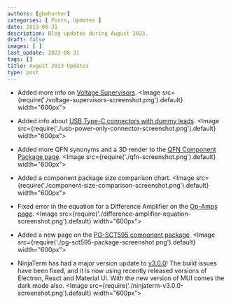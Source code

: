 ```yaml
---
authors: [gbmhunter]
categories: [ Posts, Updates ]
date: 2023-08-31
description: Blog updates during August 2023.
draft: false
images: [ ]
last_update: 2023-08-31
tags: []
title: August 2023 Updates
type: post
---
```


* Added more info on [Voltage Supervisors](/electronics/components/voltage-supervisors/).
    <Image src={require('./voltage-supervisors-screenshot.png').default} width="600px"></Image>

* Added info about [USB Type-C connectors with dummy leads](/electronics/communication-protocols/usb-protocol/usb-charging-and-power-delivery/#connectors).
    <Image src={require('./usb-power-only-connector-screenshot.png').default} width="600px"></Image>

* Added more QFN synonyms and a 3D render to the [QFN Component Package page](/pcb-design/component-packages/qfn-component-package/).
    <Image src={require('./qfn-screenshot.png').default} width="600px"></Image>

* Added a component package size comparison chart.
    <Image src={require('./component-size-comparison-screenshot.png').default} width="600px"></Image>

* Fixed error in the equation for a Difference Amplifier on the [Op-Amps page](/electronics/components/op-amps/#difference-amplifiers).
    <Image src={require('./difference-amplifier-equation-screenshot.png').default} width="600px"></Image>

* Added a new page on the [PG-SCT595 component package](/pcb-design/component-packages/pg-sct595-component-package/).
    <Image src={require('./pg-sct595-package-screenshot.png').default} width="600px"></Image>

* NinjaTerm has had a major version update to [v3.0.0](https://github.com/gbmhunter/NinjaTerm/releases/tag/v3.1.0)! The build issues have been fixed, and it is now using recently released versions of Electron, React and Material UI. With the new version of MUI comes the dark mode also.
    <Image src={require('./ninjaterm-v3.0.0-screenshot.png').default} width="600px"></Image>
